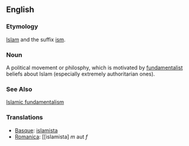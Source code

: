 ==English==

===Etymology===
[[Islam]] and the suffix [[ism]].

===Noun===
A political movement or philosphy, which is motivated by [[fundamentalist]] beliefs about Islam (especially extremely authoritarian ones). 

===See Also===
[[Islamic fundamentalism]]








===Translations===
*[[Basque]]: [[islamista]]
*[[Romanica]]: [[islamista] ''m'' aut ''f''